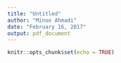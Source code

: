 ```yaml
---
title: "Untitled"
author: "Minoo Ahmadi"
date: "February 16, 2017"
output: pdf_document
---
```


```r
knitr::opts_chunk$set(echo = TRUE)
```



\begin{center}
\Large \textbf{Part 1: Correlation}
\end{center}

\begin{enumerate}

\item 

\item 

\item 

\item How to write Mathematics

\LaTeX{} is great at typesetting mathematics. Let $X_1, X_2, \ldots, X_n$ be a sequence of independent and identically distributed random variables with $\text{E}[X_i] = \mu$ and $\text{Var}[X_i] = \sigma^2 < \infty$, and let
\[S_n = \frac{X_1 + X_2 + \cdots + X_n}{n}
      = \frac{1}{n}\sum_{i}^{n} X_i\]
denote their mean. Then as $n$ approaches infinity, the random variables $\sqrt{n}(S_n - \mu)$ converge in distribution to a normal $\mathcal{N}(0, \sigma^2)$.


\item

\end{enumerate}

\begin{center}
\Large \textbf{Part 2: Simple Regression}
\end{center}

\begin{enumerate}
\item
\item
\item blah blah
\begin{enumerate}
\item Like this,
\item and like this.
\item
\end{enumerate}
\item
\item
\item mhmb
\begin{enumerate}
\item 
\item
\item 
\item
\item 
\item
\item 
\item
\item
\end{enumerate}
\item geez
\begin{enumerate}
\item 
\item
\item
\item
\end{enumerate} 
\end{enumerate}

\begin{center}
\Large \textbf{Part 3: ANOVA Table}
\end{center}

\begin{enumerate}
\item 
\end{enumerate}



